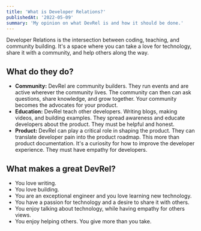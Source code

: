 ```yaml
---
title: 'What is Developer Relations?'
publishedAt: '2022-05-09'
summary: 'My opinion on what DevRel is and how it should be done.'
---
```


Developer Relations is the intersection between coding, teaching, and community building. It's a space where you can take a love for technology, share it with a community, and help others along the way.

## What do they do?

- **Community:** DevRel are community builders. They run events and are active wherever the community lives. The community can then can ask questions, share knowledge, and grow together. Your community becomes the advocates for your product.
- **Education:** DevRel teach other developers. Writing blogs, making videos, and building examples. They spread awareness and educate developers about the product. They must be helpful and honest.
- **Product:** DevRel can play a critical role in shaping the product. They can translate developer pain into the product roadmap. This more than product documentation. It's a curiosity for how to improve the developer experience. They must have empathy for developers.

## What makes a great DevRel?

- You love writing.
- You love building.
- You are an exceptional engineer and you love learning new technology.
- You have a passion for technology and a desire to share it with others.
- You enjoy talking about technology, while having empathy for others views.
- You enjoy helping others. You give more than you take.

